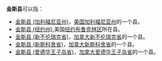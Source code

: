 '''金斯县'''可以指：
* [[金斯县_(加利福尼亚州)|金斯县 (加利福尼亚州)]]，[[美国|美国]][[加利福尼亚州|加利福尼亚州]]的一个县。
* [[布鲁克林区|金斯县 (纽约州)]],美国[[纽约|纽约]][[布鲁克林区|布鲁克林区]]所在县。
* [[金斯县_(新不伦瑞克省)|金斯县 (新不伦瑞克省)]]，[[加拿大|加拿大]][[新不伦瑞克省|新不伦瑞克省]]的一个县。
* [[金斯县_(新斯科舍省)|金斯县 (新斯科舍省)]]，[[加拿大|加拿大]][[新斯科舍省|新斯科舍省]]的一个县。
* [[金斯县_(爱德华王子岛省)|金斯县 (爱德华王子岛省)]]，[[加拿大|加拿大]][[爱德华王子岛省|爱德华王子岛省]]的一个县。

{{disambig|J金斯县|Cat=三字县名消歧义}}